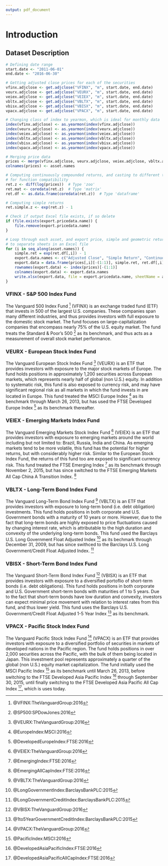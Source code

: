 ```yaml
---
output: pdf_document
---
```



# Introduction

## Dataset Description

```r
# Defining date range
start.date <- "2011-06-01"
end.date <- "2016-06-30"

# Getting adjusted close prices for each of the securities
vfinx.adjclose <- get.adjclose("VFINX", "m", start.date, end.date)
veurx.adjclose <- get.adjclose("VEURX", "m", start.date, end.date)
veiex.adjclose <- get.adjclose("VEIEX", "m", start.date, end.date)
vbltx.adjclose <- get.adjclose("VBLTX", "m", start.date, end.date)
vbisx.adjclose <- get.adjclose("VBISX", "m", start.date, end.date)
vpacx.adjclose <- get.adjclose("VPACX", "m", start.date, end.date)

# Changing class of index to yearmon, which is ideal for monthly data
index(vfinx.adjclose) <- as.yearmon(index(vfinx.adjclose))
index(veurx.adjclose) <- as.yearmon(index(veurx.adjclose))
index(veiex.adjclose) <- as.yearmon(index(veiex.adjclose))
index(vbltx.adjclose) <- as.yearmon(index(vbltx.adjclose))
index(vbisx.adjclose) <- as.yearmon(index(vbisx.adjclose))
index(vpacx.adjclose) <- as.yearmon(index(vpacx.adjclose))

# Merging price data
prices <- merge(vfinx.adjclose, veurx.adjclose, veiex.adjclose, vbltx.adjclose, vbisx.adjclose, vpacx.adjclose)
colnames(prices) <- asset.names

# Computing continuously compounded returns, and casting to different types
# for function compatibility
ret.z <- diff(log(prices))  # Type 'zoo'
ret.mat <- coredata(ret.z)  # Type 'matrix'
ret.df <- as.data.frame(coredata(ret.z))  # Type 'dataframe'

# Computing simple returns
ret.simple.z <- exp(ret.z) - 1

# Check if output Excel file exists, if so delete
if (file.exists(export.pricedata.name)) {
	file.remove(export.pricedata.name)
}

# Loop through each asset, and export price, simple and geometric return
# to separate sheets in an Excel file
for (i in seq_along(asset.names)) {
	simple.ret = exp(ret.df[,i]) - 1
	export.data.names <- c("Adjusted Close", "Simple Return", "Continuously Compounded Return")
	export.data = data.frame(prices[,i][-(1:1)], simple.ret, ret.df[,i])
	rownames(export.data) <- index(prices)[-(1:1)]
	colnames(export.data) <- export.data.names
	write.xlsx(export.data, file = export.pricedata.name, sheetName = asset.names[i], append = TRUE)
}

```

### VFINX - S&P 500 Index Fund

The Vanguard 500 Index Fund ^[@VFINX:TheVanguardGroup:2016] (VFINX) is an exchange traded fund (ETF) that invests in 500 of the largest U.S. companies. These companies span many different industries, and thus provides investors with full exposure to the domestic stock market. The fund focuses on large-capitalization companies that encompass nearly 75% of the U.S. equity market. The fund treats the Standard & Poor's 500 ^[@SP500:SPDowJones:2016] as its benchmark, and thus acts as a measurement of overall stock market performance.

### VEURX - European Stock Index Fund

The Vanguard European Stock Index Fund ^[@VEURX:TheVanguardGroup:2016] (VEURX) is an ETF that provides investors with exposure to the major stock markets of Europe. The fund holds positions in approximately 1,200 securities across European markets, which represents nearly half of global (non U.S.) equity. In addition to systematic risk, this fund is also exposed to currency risk, and may have significant regional risk as all markets in which the fund invests in are located in Europe. This fund treated the MSCI Europe Index ^[@EuropeIndex:MSCI:2016] as its benchmark through March 26, 2013, but has used the FTSE Developed Europe Index ^[@DevelopedEuropeIndex:FTSE:2016] as its benchmark thereafter.

### VEIEX - Emerging Markets Index Fund

The Vanguard Emerging Markets Stock Index Fund ^[@VEIEX:TheVanguardGroup:2016] (VEIEX) is an ETF that provides investors with exposure to emerging markets around the world including but not limited to: Brazil, Russia, India and China. As emerging markets tend to be more volatile, this fund has the potential for higher returns, but with considerably higher risk. Similar to the European Stock Index Fund, the returns of this fund too are exposed to significant currency risk. This fund treated the FTSE Emerging Index ^[@EmergingIndex:FTSE:2016] as its benchmark through November 2, 2015, but has since switched to the FTSE Emerging Markets All Cap China A Transition Index. ^[@EmergingAllCapIndex:FTSE:2016]

### VBLTX - Long-Term Bond Index Fund

The Vanguard Long-Term Bond Index Fund ^[@VBLTX:TheVanguardGroup:2016] (VBLTX) is an ETF that provides investors with exposure to long-term bond (i.e. debt obligation) investments. This fund holds positions in both corporate and U.S. Government bonds with a maturity of 10 years or more. However, due to the fact that long-term bonds are highly exposed to price fluctuations caused by changing interest rate, which is attributable to the high duration and convexity of the underlying long-term bonds. This fund used the Barclays U.S. Long Government Float Adjusted Index ^[@LongGovernmentIndex:BarclaysBankPLC:2015] as its bechmark through December 31, 2009, but has since swithced to the Barclays U.S. Long Government/Credit Float Adjusted Index. ^[@LongGovernmentCreditIndex:BarclaysBankPLC:2015]

### VBISX - Short-Term Bond Index Fund

The Vanguard Short-Term Bond Index Fund ^[@VBISX:TheVanguardGroup:2016] (VBISX) is an ETF that provides investors with exposure to a diversified portoflio of short-term bonds (i.e. debt obligations). This fund holds positions in both corporate and U.S. Government short-term bonds with maturities of 1 to 5 years. Due to the fact that short-term bonds have low duration and convexity, investors can expect minimal price movement with relation to interest rates from this fund, and thus lower yield. This fund uses the Barclays U.S. Government/Credit Float Adjusted 1-5 Year Index ^[@1to5YearGovernmentCreditIndex:BarclaysBankPLC:2015] as its benchmark.

### VPACX - Pacific Stock Index Fund

The Vanguard Pacific Stock Index Fund ^[@VPACX:TheVanguardGroup:2016] (VPACX) is an ETF that provides investors with exposure to a diversified portfolio of securities in markets of developed nations in the Pacific region. The fund holds positions in over 2,000 securities across the Pacific, with the bulk of them being located in Japan. This investment pool represents approximately a quarter of the global (non U.S.) equity market capitalization. The fund initially used the MSCI Pacific Index ^[@PacificIndex:MSCI:2016] as its benchmark until March 26, 2013, before switching to the FTSE Developed Asia Pacific Index ^[@DevelopedAsiaPacificIndex:FTSE:2016] through September 30, 2015, until finally switching to the FTSE Developed Asia Pacific All Cap Index ^[@DevelopedAsiaPacificAllCapIndex:FTSE:2016], which is uses today.
